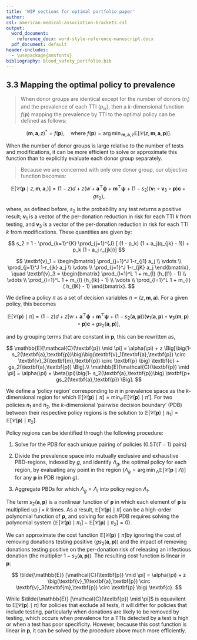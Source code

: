 ```yaml
---
title: 'WIP sections for optimal portfolio paper'
author: 
csl: american-medical-association-brackets.csl
output:
  word_document:
    reference_docx: word-style-reference-manuscript.docx
  pdf_document: default
header-includes: 
  - \usepackage{amsfonts} 
bibliography: Blood_safety_portfolio.bib
---
```


\newcommand{\E}{\mathbb{E}}
\newcommand{\Prob}{\mathbb{P}}
\newcommand{\C}{\mathcal{C}}
\newcommand{\ind}{\mathbb{1}}
\newcommand{\1}{\textbf{1}}



<!--
#### W. Alton Russell^1^,  Brian Custer^2,3^, Margaret L. Brandeau^1^

<br> <br>

#### Running head: TBD

#### Word count: TBD 

<br> <br>

^1^Department of Management Science and Engineering, Stanford University, Stanford, CA

^2^Vitalant Research Institute, San Francisco, CA

^3^The University of California, San Francisco, San Francisco, CA   

<br> <br>

  

Corresponding author:   W. Alton Russell, Department of Management Science and Engineering, Stanford University, Stanford, CA, altonr@stanford.edu

<br> <br>

Abstract word count: XX

Text word count: XX

<br> <br>

Acknowledgements: Alton Russell was supported by a dissertation grant from Vitalant Research Institute as well by the Hsieh Family Fellowship, a Stanford Interdisciplinary Graduate Fellowship.



#####
-->



## 3.3 Mapping the optimal policy to prevalence

> When donor groups are identical except for the number of donors ($n_i$) and the prevalence of each TTI ($p_{ik}$), then a $k$-dimensional function $f(\textbf{p})$ mapping the prevalence by TTI to the optimal policy can be defined as follows:

$$
(\textbf{m}, \textbf{a}, z)^* = f(\textbf{p}), \quad  \text{where} \text{ } f(\textbf{p}) = {\arg\min}_{\textbf{m}, \textbf{a}, z} \E [\C(z, \textbf{m}, \textbf{a}, \textbf{p}) ].
$$

When the number of donor groups is large relative to the number of tests and modifications, it can be more efficient to solve or approximate this function than to explicitly evaluate each donor group separately.

> Because we are concerned with only one donor group, our objective function becomes:

$$
\E [\C(\textbf{p} \mid z, \textbf{m}, \textbf{a}, ) ] = (1- z )d + z \Big(w +  \textbf{a}^\top\boldsymbol{\phi} + \textbf{m}^\top \boldsymbol{\psi} + (1- s_2)(\textbf{v}_1 \circ \textbf{v}_3 \circ \textbf{p} ) \textbf{c} + gs_2 \Big),
$$

where, as defined before, $s_2$ is the probability any test returns a positive result; $\textbf{v}_1$ is a vector of the per-donation reduction in risk for each TTI $k$ from testing, and $\textbf{v}_3$ is a vector of the per-donation reduction in risk for each TTI $k$ from modifications. These quantities are given by:

$$
s_2 = 1 - \prod_{k=1}^{K} \prod_{j=1}^{J} [ (1 - p_k) (1 + a_j(q_{jk} - 1)) + p_k (1 - a_j r_{jk})]
$$

$$
\textbf{v}_1 = \begin{bmatrix}  \prod_{j=1}^J 1-r_{j1} a_j \\ \vdots \\ \prod_{j=1}^J 1-r_{jk} a_j \\ \vdots \\  \prod_{j=1}^J 1-r_{jK} a_j \end{bmatrix}, \quad
\textbf{v}_3 = \begin{bmatrix} 
    \prod_{l=1}^L 1 + m_{l} (h_{l1} - 1) \\
    \vdots \\
    \prod_{l=1}^L 1 + m_{l} (h_{lk} - 1) \\
    \vdots \\
    \prod_{l=1}^L 1 + m_{l} ( h_{lK} - 1) 
    \end{bmatrix}.
$$

We define a policy $\pi$ as a set of decision variables $\pi = (z, \textbf{m}, \textbf{a})$. For a given policy, this becomes

$$
\E [\C(\textbf{p}) \mid \pi] = (1- z)d + z \Big[w +  \textbf{a}^\top\boldsymbol{\phi} + \textbf{m}^\top \boldsymbol{\psi} + \big(1- s_2(\textbf{a},\textbf{p})\big)\big(\textbf{v}_1(\textbf{a},\textbf{p}) \circ \textbf{v}_3(\textbf{m},\textbf{p}) \circ \textbf{p} \big) \textbf{c} + gs_2(\textbf{a},\textbf{p}) \Big],
$$

and by grouping terms that are constant in $\textbf{p}$, this can be rewritten as,

$$
\E [\C(\textbf{p}) \mid \pi] =  \alpha(\pi) +  z \Big[\big(1- s_2(\textbf{a},\textbf{p})\big)\big(\textbf{v}_1(\textbf{a},\textbf{p}) \circ \textbf{v}_3(\textbf{m},\textbf{p}) \circ \textbf{p} \big) \textbf{c} + gs_2(\textbf{a},\textbf{p}) \Big].\\
\E [\C(\textbf{p}) \mid \pi] =  \alpha(\pi) +  \beta(\pi)\big(1- s_2(\textbf{a},\textbf{p})\big) \textbf{p+ gs_2(\textbf{a},\textbf{p}) \Big]. 
$$

We define a 'policy region' corresponding to $\pi$ in prevalence space as the $k$-dimensional region for which $\E [\C(\textbf{p}) \mid \pi] = \min_{\pi'} \E [\C(\textbf{p}) \mid \pi']$. For two policies $\pi_1$ and $\pi_2$, the $k$-dimensional 'pairwise decision boundary' (PDB) between their respective policy regions is the solution to $\E [\C(\textbf{p}) \mid \pi_1] = \E [\C(\textbf{p}) \mid \pi_2]$. 


Policy regions can be identified through the following procedure:

1. Solve for the PDB for each unique pairing of policies ($0.5T(T-1)$ pairs)

2. Divide the prevalence space into mutually exclusive and exhaustive PBD-regions, indexed by $g$, and identify $\Lambda_g$, the optimal policy for each region, by evaluating any point in the region ($\Lambda_g = {\arg\min}_{\Lambda} \E [\C(\textbf{p} \mid \Lambda) ]$ for any $\textbf{p}$ in PDB region $g$).

3. Aggregate PBDs for which $\Lambda_g = \Lambda_t$ into policy region $\Lambda_t$.

The term $s_2(\textbf{a}, \textbf{p})$ is a nonlinear function of $\textbf{p}$ in which each element of $\textbf{p}$ is multiplied up $j \times k$ times. As a result, $\E [\C(\textbf{p}) \mid \pi]$ can be a high-order polynomial function of $\textbf{p}$, and solving for each PDB requires solving the polynomial system ($\E [\C(\textbf{p}) \mid \pi_1] - \E [\C(\textbf{p}) \mid \pi_2] = 0$).


We can approximate the cost function $\E [\C(\textbf{p}) \mid \pi]$by ignoring the cost of removing donations testing positive ($gs_2(\textbf{a}, \textbf{p})$) and the impact of removing donations testing positive on the per-donation risk of releasing an infectious donation (the multiplier $1-s_2(\textbf{a}, \textbf{p})$). The resulting cost function is linear in $\textbf{p}$:



$$
\tilde{\E} [\C(\textbf{p}) \mid \pi] = \alpha(\pi) +  z \big(\textbf{v}_1(\textbf{a},\textbf{p}) \circ \textbf{v}_3(\textbf{m},\textbf{p}) \circ \textbf{p} \big) \textbf{c}.
$$

While $\tilde{\E} [\C(\textbf{p}) \mid \pi]$ is equavilent to $\E [\C(\textbf{p}) \mid \pi]$ for policies that exclude all tests, it will differ for policies that include testing, particularly when donations are likely to be removed by testing, which occurs when prevalence for a TTIs detected by a test is high or when a test has poor specificity. However, because this cost function is linear in $\textbf{p}$, it can be solved by the procedure above much more efficiently.


